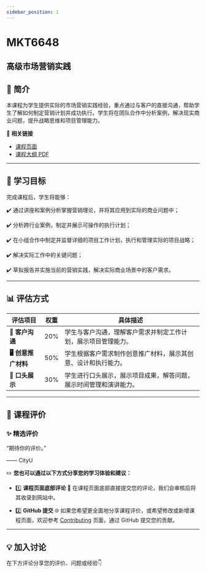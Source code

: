 ```yaml
---
sidebar_position: 1
---
```


# MKT6648
## 高级市场营销实践

## **📘 简介**
本课程为学生提供实际的市场营销实践经验，重点通过与客户的直接沟通，帮助学生了解如何制定营销计划并成功执行。学生将在团队合作中分析案例，解决现实商业问题，提升战略思维和项目管理能力。

🔗 **相关链接**
- [课程页面](https://www.cityu.edu.hk/catalogue/pg/202425/course/MKT6648.htm)
- [课程大纲 PDF](https://www.cityu.edu.hk/catalogue/pg/202425/course/MKT6648.pdf)

---

## **🎯 学习目标**

完成课程后，学生将能够：

✔️ 通过讲座和案例分析掌握营销理论，并将其应用到实际的商业问题中；

✔️ 分析跨行业案例，制定并展示可操作的执行计划；

✔️ 在小组合作中制定并监督详细的项目工作计划，执行和管理实际的项目战略；

✔️ 解决实际工作中的关键问题；

✔️ 草拟报告并实施当前的营销实践，解决实际商业场景中的客户需求。

---

## **📊 评估方式**

| **评估项目**          | **权重** | **具体描述**                                                                                       |
|----------------------|---------|---------------------------------------------------------------------------------------------------|
| **📝 客户沟通**       | 20%     | 学生与客户沟通，理解客户需求并制定工作计划，展示项目管理能力。                                 |
| **🖥️ 创意推广材料**   | 50%     | 学生根据客户需求制作创意推广材料，展示其创意、设计和执行能力。                                 |
| **📄 口头展示**       | 30%     | 学生进行口头展示，展示项目成果，解答问题，展示时间管理和演讲能力。                             |

---

## **💬 课程评价**

### ✨ **精选评价**
<div className={commentStyles.commentBox}>
    <p className={commentStyles.commentText}>
        “期待你的评价。”
    </p>
    <p className={commentStyles.commentAuthor}>—— CityU</p>
</div>

✏️ **您也可以通过以下方式分享您的学习体验和建议：**

- 1️⃣ **课程页面底部评论**
💬 在课程页面底部直接提交您的评论，我们会审核后将其收录到网站中。

- 2️⃣ **GitHub 提交**
🌐 如果您希望更全面地分享课程评价，或希望修改或新增课程页面，欢迎参考 [Contributing](/contributing) 页面，通过 GitHub 提交您的贡献。

---

## **💡 加入讨论**

在下方评论分享您的评价、问题或经验👇
<Utterances />
